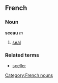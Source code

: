 ==French==
===Noun===
'''sceau''' ''m''

# [[seal]]

===Related terms===
*[[sceller]]
[[Category:French nouns]]